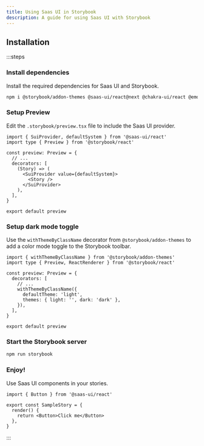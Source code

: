 ```yaml
---
title: Using Saas UI in Storybook
description: A guide for using Saas UI with Storybook
---
```


## Installation

:::steps

### Install dependencies

Install the required dependencies for Saas UI and Storybook.

```bash
npm i @storybook/addon-themes @saas-ui/react@next @chakra-ui/react @emotion/react
```

### Setup Preview

Edit the `.storybook/preview.tsx` file to include the Saas UI provider.

```tsx
import { SuiProvider, defaultSystem } from '@saas-ui/react'
import type { Preview } from '@storybook/react'

const preview: Preview = {
  // ...
  decorators: [
    (Story) => (
      <SuiProvider value={defaultSystem}>
        <Story />
      </SuiProvider>
    ),
  ],
}

export default preview
```

### Setup dark mode toggle

Use the `withThemeByClassName` decorator from `@storybook/addon-themes` to add a
color mode toggle to the Storybook toolbar.

```tsx
import { withThemeByClassName } from '@storybook/addon-themes'
import type { Preview, ReactRenderer } from '@storybook/react'

const preview: Preview = {
  decorators: [
    // ...
    withThemeByClassName({
      defaultTheme: 'light',
      themes: { light: '', dark: 'dark' },
    }),
  ],
}

export default preview
```

### Start the Storybook server

```bash
npm run storybook
```

### Enjoy!

Use Saas UI components in your stories.

```tsx
import { Button } from '@saas-ui/react'

export const SampleStory = {
  render() {
    return <Button>Click me</Button>
  },
}
```

:::
